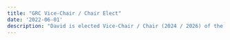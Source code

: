 ```yaml
---
title: "GRC Vice-Chair / Chair Elect"
date: '2022-06-01'
description: "David is elected Vice-Chair / Chair (2024 / 2026) of the Noble Metal Nanoparticles Gordon Research Conference."
---
```

